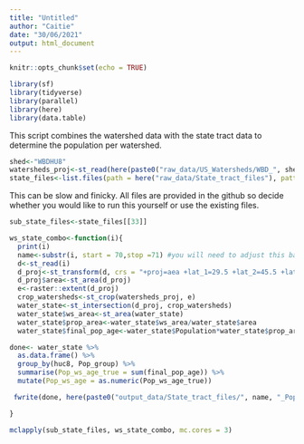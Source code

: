 ```yaml
---
title: "Untitled"
author: "Caitie"
date: "30/06/2021"
output: html_document
---
```


```r
knitr::opts_chunk$set(echo = TRUE)
```

```r
library(sf)
library(tidyverse)
library(parallel)
library(here)
library(data.table)
```


This script combines the watershed data with the state tract data to determine the population per watershed.


```r
shed<-"WBDHU8"
watersheds_proj<-st_read(here(paste0("raw_data/US_Watersheds/WBD_", shed, ".shp")))
state_files<-list.files(path = here("raw_data/State_tract_files"), pattern = "_Tract_Population.shp", full.names = T)

```

This can be slow and finicky. All files are provided in the github so decide whether you would like to run this yourself or use the existing files.

```r

sub_state_files<-state_files[[33]]

ws_state_combo<-function(i){
  print(i)
  name<-substr(i, start = 70,stop =71) #you will need to adjust this based on the number of letters in the filename i
  d<-st_read(i)
  d_proj<-st_transform(d, crs = "+proj=aea +lat_1=29.5 +lat_2=45.5 +lat_0=37.5 +lon_0=-96 +x_0=0 +y_0=0 +ellps=GRS80 +datum=NAD83 +units=m no_defs")
  d_proj$area<-st_area(d_proj)
  e<-raster::extent(d_proj)
  crop_watersheds<-st_crop(watersheds_proj, e)
  water_state<-st_intersection(d_proj, crop_watersheds)
  water_state$ws_area<-st_area(water_state)
  water_state$prop_area<-water_state$ws_area/water_state$area
  water_state$final_pop_age<-water_state$Population*water_state$prop_area

done<- water_state %>% 
  as.data.frame() %>% 
  group_by(huc8, Pop_group) %>% 
  summarise(Pop_ws_age_true = sum(final_pop_age)) %>% 
  mutate(Pop_ws_age = as.numeric(Pop_ws_age_true))

 fwrite(done, here(paste0("output_data/State_tract_files/", name, "_Pop_group_watershed_",shed,".csv")))

}

mclapply(sub_state_files, ws_state_combo, mc.cores = 3)
```
